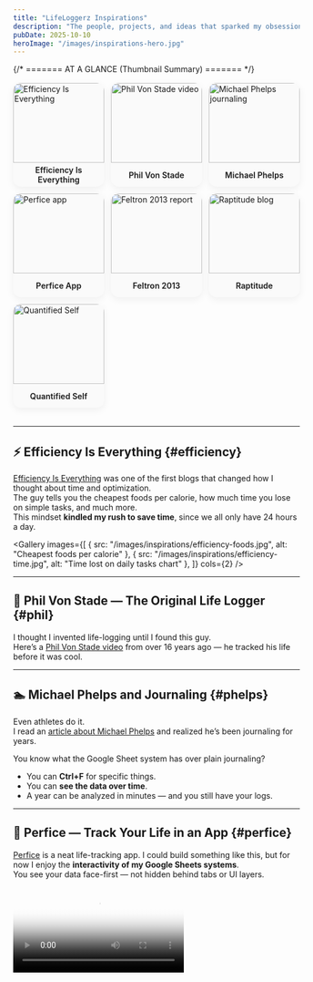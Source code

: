 ```yaml
---
title: "LifeLoggerz Inspirations"
description: "The people, projects, and ideas that sparked my obsession with tracking life and optimizing every hour."
pubDate: 2025-10-10
heroImage: "/images/inspirations-hero.jpg"
---
```



{/* ======= AT A GLANCE (Thumbnail Summary) ======= */}
<section class="glance">
  <a href="#efficiency" class="card">
    <img src="/images/inspirations/efficiency-thumb.jpg" alt="Efficiency Is Everything" loading="lazy" />
    <span>Efficiency Is Everything</span>
  </a>
  <a href="#phil" class="card">
    <img src="/images/inspirations/phil-thumb.jpg" alt="Phil Von Stade video" loading="lazy" />
    <span>Phil Von Stade</span>
  </a>
  <a href="#phelps" class="card">
    <img src="/images/inspirations/phelps-thumb.jpg" alt="Michael Phelps journaling" loading="lazy" />
    <span>Michael Phelps</span>
  </a>
  <a href="#perfice" class="card">
    <img src="/images/inspirations/perfice-thumb.jpg" alt="Perfice app" loading="lazy" />
    <span>Perfice App</span>
  </a>
  <a href="#feltron" class="card">
    <img src="/images/inspirations/feltron-thumb.jpg" alt="Feltron 2013 report" loading="lazy" />
    <span>Feltron 2013</span>
  </a>
  <a href="#raptitude" class="card">
    <img src="/images/inspirations/raptitude-thumb.jpg" alt="Raptitude blog" loading="lazy" />
    <span>Raptitude</span>
  </a>
  <a href="#qs" class="card">
    <img src="/images/inspirations/qs-thumb.jpg" alt="Quantified Self" loading="lazy" />
    <span>Quantified Self</span>
  </a>
</section>

<style>
  .glance {
    display: grid;
    grid-template-columns: repeat(7, minmax(0, 1fr));
    gap: .75rem;
    margin: 1rem 0 2rem;
  }
  @media (max-width: 1400px) { .glance { grid-template-columns: repeat(5, 1fr); } }
  @media (max-width: 1000px) { .glance { grid-template-columns: repeat(3, 1fr); } }
  @media (max-width: 640px)  { .glance { grid-template-columns: repeat(2, 1fr); } }

  .card {
    display: grid;
    grid-template-rows: auto 42px;
    align-items: center;
    text-decoration: none;
    background: #fafafa;
    border-radius: 14px;
    overflow: hidden;
    box-shadow: 0 4px 14px rgba(0,0,0,.06);
    transition: transform .12s ease, box-shadow .12s ease, background .12s ease;
  }
  .card:hover { transform: translateY(-2px); box-shadow: 0 10px 28px rgba(0,0,0,.08); background: #fff; }
  .card img { width: 100%; height: 140px; object-fit: cover; display: block; }
  .card span { display: block; text-align: center; padding: .5rem .6rem; color: inherit; font-weight: 600; }
</style>

---

## ⚡ Efficiency Is Everything {#efficiency}

[Efficiency Is Everything](https://efficiencyiseverything.com) was one of the first blogs that changed how I thought about time and optimization.  
The guy tells you the cheapest foods per calorie, how much time you lose on simple tasks, and much more.  
This mindset **kindled my rush to save time**, since we all only have 24 hours a day.

<Gallery
  images={[
    { src: "/images/inspirations/efficiency-foods.jpg", alt: "Cheapest foods per calorie" },
    { src: "/images/inspirations/efficiency-time.jpg", alt: "Time lost on daily tasks chart" },
  ]}
  cols={2}
/>

---

## 🎥 Phil Von Stade — The Original Life Logger {#phil}

I thought I invented life-logging until I found this guy.  
Here’s a [Phil Von Stade video](https://www.youtube.com/watch?v=DPwZ-5M6XKw) from over 16 years ago — he tracked his life before it was cool.

<YouTubeLite id="DPwZ-5M6XKw" title="Phil Von Stade Life Tracking" />

---

## 🏊 Michael Phelps and Journaling {#phelps}

Even athletes do it.  
I read an [article about Michael Phelps](https://www.inc.com/jeff-haden/michael-phelps-journaling-habits.html) and realized he’s been journaling for years.  

You know what the Google Sheet system has over plain journaling?  
- You can **Ctrl+F** for specific things.  
- You can **see the data over time**.  
- A year can be analyzed in minutes — and you still have your logs.

---

## 📱 Perfice — Track Your Life in an App {#perfice}

[Perfice](https://www.perfice.com) is a neat life-tracking app. I could build something like this, but for now I enjoy the **interactivity of my Google Sheets systems**.  
You see your data face-first — not hidden behind tabs or UI layers.

<Video src="/videos/lifeloggerz-sheets-demo.mp4" poster="/images/inspirations/sheets-poster.jpg" />

---

## 🎨 Feltron’s 2013 Annual Report {#feltron}

Nicholas Felton’s [2013 Life Report](https://feltron.com/FAR13.html) blew my mind.  
The graphic design presentation of his data is beautiful — minimal, statistical, poetic.  

Feel free to improve my systems in the **aesthetics department**.  
I haven’t delved into Looker Studio or Power BI yet, but that’s coming.

<Gallery
  images={[
    { src: "/images/inspirations/feltron1.jpg", alt: "Feltron 2013 life report layout" },
    { src: "/images/inspirations/feltron2.jpg", alt: "Feltron data visualization" },
  ]}
  cols={2}
/>

---

## 🌱 Raptitude — Experiments in Living Better {#raptitude}

[Raptitude](https://www.raptitude.com) inspired me to test self-improvement like experiments.  
My blog isn’t just about data — it’s about **improving workflows, free time, and ultimately, life**.

---

## 📊 Quantified Self Movement {#qs}

The [Quantified Self](https://quantifiedself.com) community shows what’s possible when people track everything.  
It’s not just numbers; it’s **awareness turned into action**.

---

## 💬 Final Thoughts

You think you can do better?  
Try using **Looker Studio**, **Power BI**, or tools I haven’t even touched yet.  
I avoid biometrics for now — there’s still plenty to optimize manually.

When I was younger, I kept stacks of notes and whiteboards trying to organize ideas.  
It was chaos.  
In **January 2023**, I began logging stats in Google Sheets.  
By **July 2023**, I realized I could **organize my entire mind in Excel** —  
and from that moment, LifeLoggerz began.

---

*Thanks to every creator who pushed me to quantify life itself.*
